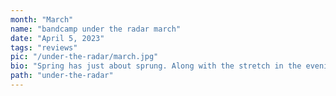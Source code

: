 ---
month: "March"
name: "bandcamp under the radar march"
date: "April 5, 2023"
tags: "reviews"
pic: "/under-the-radar/march.jpg"
bio: "Spring has just about sprung. Along with the stretch in the evenings has come a heavy flow of club releases from around the globe this past March. We’ve tried our best to narrow down our favourites alongside some gems that you may have missed out on. "
path: "under-the-radar"
---

<Content
  pic="/under-the-radar/march/1.png"
  title="‘Chasing Planes’ by Ten Years Lost (Infinite Wisdom)"
  link="infinitewisdom1.bandcamp.com/album/ten-years-lost-chasing-planes-ep"
  description="A Glasgow producer that we’ve been excited about for some time now, Ten Years Lost pulls it out of the bag once again with 2 deep marauding house tracks. Both efforts are swarmed with chugging bass runs and ethereal melodies, with ‘Kendall’s S.O.S.’ pushing even deeper in energy with angelic vocals from London based singer Kendall Ramsey."
  standout="‘Kendall’s S.O.S.’"
/>

<Content
  pic="/under-the-radar/march/2.png"
  title="‘BDK RAW’ by KNEVERM!ND"
  link="kaytronik.bandcamp.com/track/bdk-raw-knevrm-nd-ed-t"
  description="Straight from the mind of Karizma, the KNEVERM!ND alias shakes up hip hop royalty Big Daddy Kane in a Baltimore style. Shuffling breaks scatter over a hotly fused kick pattern and inducing basslines all to the beat of the Smooth Operator’s classic ‘Raw’. This is some hot, hot club music people."
/>

<Content
  pic="/under-the-radar/march/3.png"
  title="‘Slop, Drop & Roll’ by Coen (Maloca)"
  link="maloca.bandcamp.com/album/slop-drop-roll"
  description="Full scale animalistic energy, Coen creates a series of rough cut club templates on this mini album guiding through hard drum, 160 4X4, miami bass & more. A DJ’s gift box coming out on the Belgian based Maloca Records, it's quite riveting stuff throughout."
  standout="'Tama'"
/>

<Content
  pic="/under-the-radar/march/4.png"
  title="‘LI$034’ by low income $quad"
  link="lowincomesquad.bandcamp.com/album/li-034"
  description="The Croatian speedsters follow up February’s ghetto tech frenzy on LI$033 | low income $quad with another compilation, this time focusing on more raw hard pumped techno and hard trance cuts from the likes of  Vergil, DV60 and UVCORE."
  standout="‘Overkissed’ by X"
/>

<Content
  pic="/under-the-radar/march/5.png"
  title="‘Second Skin (ft. Rory Sweeney)’ by XXXX In Stereo (HRLA)"
  link="xxxxinstereo.bandcamp.com/track/second-skin-ft-rory-sweeney"
  description="Angelic yet thundering jungle breaks from one rising Dublin star alongside another, XXXX In Stereo and Rory Sweeney combine elegantly on this crunching voyage through dense sub bass and Tim Reaper-esque break arrangements. A standout single, we’d love to hear this combo together again."
/>

<Content
  pic="/under-the-radar/march/6.png"
  title="‘Adrastea’ by Noroi (SPHERES / Rua Sound) "
  link="ruasound.bandcamp.com/album/adrastea"
  description="New Rua Sound sub label SPHERES debuts with a blissful breakbeat and jungle instalment from Rome’s Noroi. Deeper in nature than the more soundsystem testing releases of Rua Sound, SPHERES aims to house similarly deep club tracks with more of a celestial coating. This is a really gorgeous EP all in all coming out of the Galway based imprint."
  standout="‘Untitled Jungle (feat.VSC)’"
/>

<Content
  pic="/under-the-radar/march/7.png"
  title="‘Tir Na’ by Aeron XTC (Reboot Records IRE)"
  link="rebootrecordsire.bandcamp.com/track/aeron-xtc-tir-na"
  description="Dublin scene stalwart Aeron XTC packs a real livewire on the festival ready pump of ‘Tir Na’. A major player behind the scenes of Research Label as well as Fuinneamh Festival, he proves to have a similar nous in the field of production too."
/>

<Content
  pic="/under-the-radar/march/8.png"
  title="‘enter the void’ by xk21 x HAZY BLADES (childsplay)"
  link="childrenatplay.bandcamp.com/album/enter-the-void"
  description="Typically outlandish and bad-mouthed from the childsplay imprint as they welcome back xk21 and HAZY WAVES after their 2022 。.☆ $µþå$†år ☆.。entry. ‘enter the void’ carries more of a 4x4 hedonistic energy initially alongside a closing 2 step ghetto whack on ‘kaos theory’."
  standout="‘kaos theory’"
/>

<Content
  pic="/under-the-radar/march/9.png"
  title="‘SSBBB005’ by S.Murk"
  link="smurk.bandcamp.com/album/ssbb005"
  description="This is Blitzkrieg Bristol. S.Murk delivers a turbo flurry of drum n bass, jungle, & breakcore hybrids that carry a delectable level of funk throughout with forwarding hip-hop samples from the likes of Q-tip."
  standout="'Thin King'"
/>

<Content
  pic="/under-the-radar/march/10.png"
  title="‘GHETTO VOIC3’ by SHUMIL (Wachita China)"
  link="lawachitachina.bandcamp.com/album/wc018-ghetto-vo1c3"
  description="After pumping out a total of 5 releases in March, it was SHUMIL’s ‘GHETTO VOIC3’ that stood out with the most premise in what was a stacked month from Argentinian, Wachita China’s imprint. These are tight all over ghetto tech and hard electro kickers from SHUMIL who delivers a well crafted combination of 808 stabs and revolting vocal samples. Bad attitude throughout!"
  standout="We suggest taking all of these home…"
/>

<Content
  pic="/under-the-radar/march/11.png"
  title="‘Robotic Sales’ by Ben Pest (Orson Records)"
  link="orsonrecords.bandcamp.com/album/robotic-sales-ep"
  description="Bristolian electro-ite Ben Pest has become an instant buy type of figure over the last number of years, and his latest entry on Orson boasts no differently. His typical boundary testing style returns with a wave of off-kilter bass and acid lines over a range of triumphant drum placements."
  standout="‘Charizard Dreams’"
/>

<Content
  pic="/under-the-radar/march/12.png"
  title="‘The Taste Of Life’ by Ase Manual (Self-released)"
  link="asemanual.bandcamp.com/track/the-taste-of-life"
  description="One of the most interesting dance acts around right now, Ase Manual showcases further his ability to jump into different codes with this single (one of 4 releases in March) bending through a choppy break system alongside panicked vocals and a soft guitar riff in what is a heart stopping, action-packed 3 minute journey of club."
/>

<Content
  pic="/under-the-radar/march/13.png"
  title="‘Cry Cry Cry’ by KUČKA (LUCKYME)"
  link="iamkucka.bandcamp.com/album/cry-cry-cry"
  description="Blissful dance-pop from Australian act KUČKA on the imperative LUCKY ME. The EP glides through hyper dimensions with endearing vocals and futuristic 2 step patterns that become more engrossing with each listen."
  standout="‘Cry Cry Cry’"
/>

<Content
  pic="/under-the-radar/march/14.png"
  title="‘Valentina’ by SVG (VALOR)"
  link="wearevalor.bandcamp.com/track/valentina"
  description="Hamburg’s SVG twists an acidic trance riff along with dark room focused 4x4 rhythms in this alluring single on Hanover label ‘Valor’. The intrigue of the melody is cemented further by intermittent hats and hand drum runs, leaving you locked in to find out where the track will go."
/>

<Content
  pic="/under-the-radar/march/15.png"
  title="‘Tripalium Fucked-Up Squad vol. 1’ by Various Artists (Tripalium Corp)"
  link="tripalium.bandcamp.com/album/tmf-01-va-tripalium-fucked-up-squad-vol-1"
  description="Multi-dimensional French imprint Tripalium Corp take us on a not so serious journey of literally f*cking everything! There’s breakcore, hard trance, beefed up jersey, Grits - ‘My Life Be Like’ jungle edits…the lot. It’s all a little…F*CKED UP! Featuring DJ Pacifier, zpectrum, Yung Acid & muchas more. One for all the goofy spinsters out there!"
  standout="‘Human Error Processor’ by Indian Junglist"
/>

<Content
  pic="/under-the-radar/march/16.png"
  title="‘By Hook or By Crook’ by Various Artists (N-Face)"
  link="n-face.bandcamp.com/album/by-hook-or-by-crook-n-face002"
  description="Dublin bass prodigy Sputnik One gathers together a collection of emerging low end producers on the sophomore release of his own N-Face imprint. 10 tracks of bass glory from acts based across three continents, N-Face continues its rapid start to life with another triumphant selection of enigmatic half-time, funky, dancehall and break numbers."
  standout="‘Disappointing’ by DJ Gerard"
/>

<Content
  pic="/under-the-radar/march/17.png"
  title="‘Kill The Body and The Head Will Die’ by Dansa (Palidrone)"
  link="dansa-eh.bandcamp.com/album/kill-the-body-and-the-head-will-die"
  description="Another fascinating take on club from the Edinburgh based Palidrone imprint. This release sees co-founder Dansa venture solo with his debut EP amassing destructive drum runs and alarming, glitched out surfaces. Heady, heady bass on this mammoth 3 tracker."
  standout="‘Forceps’"
/>

<Content
  pic="/under-the-radar/march/18.png"
  title="‘IT’S ALL ABOUT THE COSMIC STUFF’ by VIIKATORY (JUICY GANG RECORDS)"
  link="juicygangrecords.bandcamp.com/album/its-all-about-the-cosmic-stuff"
  description="Budding euro talent Viikatory enters DJ MELL G’s JUICY GANG with a hypnotic hybrid of electro and breakbeat rave cuts. The end result produces a fitting combination of her growingly renowned deep drum patterns, be it in an 808 style or with more organic breakbeats, laced over spacey acidic outer layers and sensual vocal snippets. Jpeg.love joyfully joins in on the booty fun on the EP’s closing track."
  standout="'Changes'"
/>

<Content
  pic="/under-the-radar/march/19.png"
  title="‘BUNNY’ by Cassius Select"
  link="cassiusselect.bandcamp.com/track/bunny"
  description="Berliner Cassius Select serves up a sub zero, hip-shaking drum runner. Sensually elegant percussion and domineering vocals combine on this sex club bomb."
/>

<Content
  pic="/under-the-radar/march/20.png"
  title="‘Egony’ by Neana (Self-released)"
  link="neana.bandcamp.com/track/egony"
  description="Few have been able to match the energy cultivated by Neana in the UK funky/ drum realm over the last few years. The Londoner releases their ‘Egony’ single as a name-your-price gift for all avid fans and welcome newcomers."
/>

<Content
  pic="/under-the-radar/march/21.png"
  title="‘Thermal’ by Fearz & Ovid (Street Dreamz)"
  link="streetdreamzrecords.bandcamp.com/track/sd004-fearz-thermal-ft-ovid"
  description="Fearz and Ovid bring the hard drum heat on the tribalistic ‘Thermal’. A funk fuelled single ready for club cooking, you can feel the percussion gain gradual weight in this one with wailing sirens only adding to the sound’s tension. Banger!"
/>

<Content
  pic="/under-the-radar/march/22.png"
  title="‘Kairos’ by HhÉiR (Self-released)"
  link="hheir.bandcamp.com/album/kairos"
  description="We covered this 4-track tripped out percussive release in our fresh juice series here. An impressive production showcasing HhÉiR’s multi-genre finesse."
  standout="‘Kairos’"
/>

<Content
  pic="/under-the-radar/march/23.png"
  title="‘Scoundrel’ by Reeko & Surgeon (Mental Disorder Records)"
  link="reeko-mdisorder.bandcamp.com/album/scoundrel-2"
  description="Refreshing hard grooves from Reeko & Surgeon. The collaboration has created three immense rough, hypnotising efforts."
  standout="‘Scoundrel’"
/>

<Content
  pic="/under-the-radar/march/24.png"
  title="‘ISS009’ by Skee Mask (Ilian Tape)"
  link="iliantape.bandcamp.com/album/iss009-iss009"
  description="Opening with emotional airiness, ISS009 evolves into more dark self-reflective moods keeping those iconic drum rhythms present throughout. Skee Mask is incapable of releasing subpar music and this is no exception."
  standout="‘UWLSD’"
/>

<Content
  pic="/under-the-radar/march/25.png"
  title="‘Social Life’ by SPF 50 (Bliss Point)"
  link="spf-50.bandcamp.com/album/social-life"
  description="Stephan Kimbel Olson expresses his creativity through his numerous roles - DJ, engineer, party promoter, label head, producer, dancer, audio mixer and film composer. Stephan himself describes his music as Fuzzy textures and lush pads and this is fully on display on ‘Social Life’."
  standout="‘Body Concept’ "
/>

<Content
  pic="/under-the-radar/march/26.png"
  title="‘Crash Recoil’ by Surgeon (Tresor Records)"
  link="www.discogs.com/release/26496737-Surgeon-Crash-Recoil"
  description="Surgeon’s first new album in five years is tumultuous in size. The basic hardness and precise sounds are an amalgamation of 30 years experience in which Anthony Child has learned to wrap brutality and space into ambient minimal techno."
  standout="‘Metal Pig’"
/>

<Content
  pic="/under-the-radar/march/27.png"
  title="‘Stop Snitching’ by DJ Swisha (self-release)"
  link="rateyourmusic.com/release/ep/dj-swisha/stop-snitching/"
  description="This Jersey club 3 track EP was released in early April but has since been removed. You can still listen on Soundcloud to the seriously fun & groovy Aquarius Swing edit here: https://soundcloud.com/dj-swisha/aquarius-swing-dj-swishas-libra-bootleg"
/>

<Content
  pic="/under-the-radar/march/28.png"
  title="‘Go Flight! EP’ by Monoak (Tape Hiss)"
  link="tapehiss.bandcamp.com/album/go-flight-ep-tape-hiss-011"
  description="Energetic breaks, electro, and techno from Irish producer Monoak. An alias for J.Oakley who is ⅓ of L-R."
  standout="‘Go Flight!'"
/>

<Content
  pic="/under-the-radar/march/29.png"
  title="'Totes (Bath Mix) by Ryan James Ford (Tresor Records)"
  link="https://www.beatport.com/track/totes/17416501"
  description="The perfect recipe of Major chords, thumping kicks and light breaks equals happy vibes! The hypnotic synths are never drown out by the rugged drums in this big release."
/>
